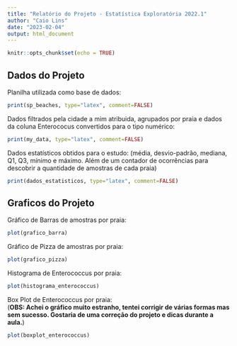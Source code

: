 ```yaml
---
title: "Relatório do Projeto - Estatística Exploratória 2022.1"
author: "Caio Lins"
date: "2023-02-04"
output: html_document
---
```


```r
knitr::opts_chunk$set(echo = TRUE)
```

## Dados do Projeto

Planilha utilizada como base de dados:

```r
print(sp_beaches, type="latex", comment=FALSE)
```

Dados filtrados pela cidade a mim atribuida, agrupados por praia e dados da coluna Enterococus convertidos para o tipo numérico:

```r
print(my_data, type="latex", comment=FALSE)
```

Dados estatísticos obtidos para o estudo: (média, desvio-padrão, mediana, Q1, Q3, mínimo e máximo. Além de um contador de ocorrências para descobrir a quantidade de amostras de cada praia)

```r
print(dados_estatisticos, type="latex", comment=FALSE)
```

## Graficos do Projeto

Gráfico de Barras de amostras por praia:

```r
plot(grafico_barra)
```

Gráfico de Pizza de amostras por praia:

```r
plot(grafico_pizza)
```

Histograma de Enterococcus por praia:

```r
plot(histograma_enterococcus)
```

Box Plot de Enterococcus por praia:\
(**OBS: Achei o gráfico muito estranho, tentei corrigir de várias formas mas sem sucesso. Gostaria de uma correção do projeto e dicas durante a aula.**)

```r
plot(boxplot_enterococcus)
```
